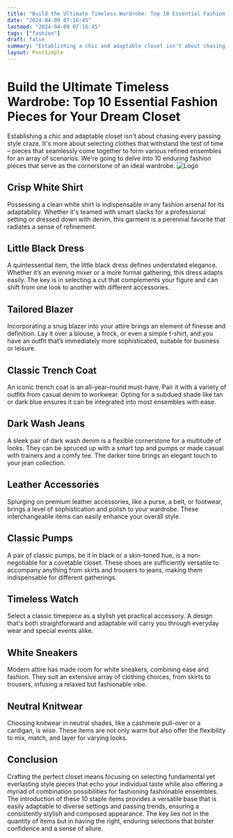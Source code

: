 ```yaml
---
title: "Build the Ultimate Timeless Wardrobe: Top 10 Essential Fashion Pieces for Your Dream Closet"
date: "2024-04-09 07:16:45"
lastmod: "2024-04-09 07:16:45"
tags: ["fashion"]
draft: false
summary: "Establishing a chic and adaptable closet isn't about chasing every passing style craze. It's more about selecting clothes that withstand the test of time – pieces that seamlessly come together to form various refined ensembles for an array of scenarios. We're going to delve into 10 enduring fashion pieces that serve as the cornerstone of an ideal wardrobe."
layout: PostSimple
---
```

# Build the Ultimate Timeless Wardrobe: Top 10 Essential Fashion Pieces for Your Dream Closet
Establishing a chic and adaptable closet isn't about chasing every passing style craze. It's more about selecting clothes that withstand the test of time – pieces that seamlessly come together to form various refined ensembles for an array of scenarios. We're going to delve into 10 enduring fashion pieces that serve as the cornerstone of an ideal wardrobe.
<img alt="Logo" src="https://cdn.seniorsselection.com/src_image/7e3d22f005304f93929172f78d59fad8.webp"/>
## Crisp White Shirt
Possessing a clean white shirt is indispensable in any fashion arsenal for its adaptability. Whether it's teamed with smart slacks for a professional setting or dressed down with denim, this garment is a perennial favorite that radiates a sense of refinement.
## Little Black Dress
A quintessential item, the little black dress defines understated elegance. Whether it’s an evening mixer or a more formal gathering, this dress adapts easily. The key is in selecting a cut that complements your figure and can shift from one look to another with different accessories.
## Tailored Blazer
Incorporating a snug blazer into your attire brings an element of finesse and definition. Lay it over a blouse, a frock, or even a simple t-shirt, and you have an outfit that’s immediately more sophisticated, suitable for business or leisure.
## Classic Trench Coat
An iconic trench coat is an all-year-round must-have. Pair it with a variety of outfits from casual denim to workwear. Opting for a subdued shade like tan or dark blue ensures it can be integrated into most ensembles with ease.
## Dark Wash Jeans
A sleek pair of dark wash denim is a flexible cornerstone for a multitude of looks. They can be spruced up with a smart top and pumps or made casual with trainers and a comfy tee. The darker tone brings an elegant touch to your jean collection.
## Leather Accessories
Splurging on premium leather accessories, like a purse, a belt, or footwear, brings a level of sophistication and polish to your wardrobe. These interchangeable items can easily enhance your overall style.
## Classic Pumps
A pair of classic pumps, be it in black or a skin-toned hue, is a non-negotiable for a covetable closet. These shoes are sufficiently versatile to accompany anything from skirts and trousers to jeans, making them indispensable for different gatherings.
## Timeless Watch
Select a classic timepiece as a stylish yet practical accessory. A design that's both straightforward and adaptable will carry you through everyday wear and special events alike.
## White Sneakers
Modern attire has made room for white sneakers, combining ease and fashion. They suit an extensive array of clothing choices, from skirts to trousers, infusing a relaxed but fashionable vibe.
## Neutral Knitwear
Choosing knitwear in neutral shades, like a cashmere pull-over or a cardigan, is wise. These items are not only warm but also offer the flexibility to mix, match, and layer for varying looks.
## Conclusion
Crafting the perfect closet means focusing on selecting fundamental yet everlasting style pieces that echo your individual taste while also offering a myriad of combination possibilities for fashioning fashionable ensembles. The introduction of these 10 staple items provides a versatile base that is easily adaptable to diverse settings and passing trends, ensuring a consistently stylish and composed appearance. The key lies not in the quantity of items but in having the right, enduring selections that bolster confidence and a sense of allure.
        